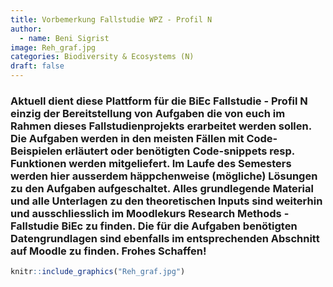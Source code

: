 ```yaml
---
title: Vorbemerkung Fallstudie WPZ - Profil N
author:
  - name: Beni Sigrist
image: Reh_graf.jpg  
categories: Biodiversity & Ecosystems (N)
draft: false
---
```


### Aktuell dient diese Plattform für die BiEc Fallstudie - Profil N einzig der Bereitstellung von Aufgaben die von euch im Rahmen dieses Fallstudienprojekts erarbeitet werden sollen. Die Aufgaben werden in den meisten Fällen mit Code-Beispielen erläutert oder benötigten Code-snippets resp. Funktionen werden mitgeliefert. Im Laufe des Semesters werden hier ausserdem häppchenweise (mögliche) Lösungen zu den Aufgaben aufgeschaltet. Alles grundlegende Material und alle Unterlagen zu den theoretischen Inputs sind weiterhin und ausschliesslich im Moodlekurs Research Methods - Fallstudie BiEc zu finden. Die für die Aufgaben benötigten Datengrundlagen sind ebenfalls im entsprechenden Abschnitt auf Moodle zu finden. Frohes Schaffen!  

```r
knitr::include_graphics("Reh_graf.jpg")
```